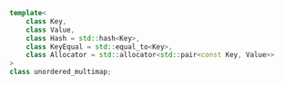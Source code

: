 ```cpp
template<
    class Key,
    class Value,
    class Hash = std::hash<Key>,
    class KeyEqual = std::equal_to<Key>,
    class Allocator = std::allocator<std::pair<const Key, Value>>
>
class unordered_multimap;
```